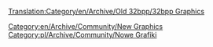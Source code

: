 [[Translation:Category/en/Archive/Old 32bpp/32bpp Graphics]]



[[Category:en/Archive/Community/New Graphics]] [[Category:pl/Archive/Community/Nowe Grafiki]]